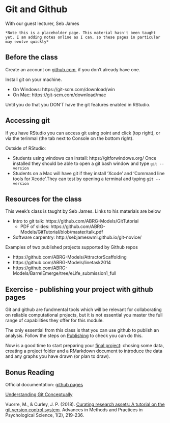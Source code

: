 # Git and Github


With our guest lecturer, Seb James


```block
*Note this is a placeholder page. This material hasn't been taught yet. I am adding notes online as I can, so these pages in particular may evolve quickly*
```


## Before the class

Create an account on [github.com](https://github.com/), if you don't already have one.

Install git on your machine. 

  * On Windows: https://git-scm.com/download/win
  * On Mac: https://git-scm.com/download/mac
  
Until you do that you DON'T have the git features enabled in RStudio.


## Accessing git 

If you have RStudio you can access git using point and click (top right), or via the terinmal (the tab next to Console on the bottom right). 

Outside of RStudio:

 * Students using windows can install: https://gitforwindows.org/ Once installed they should be able to open a git bash window and type ``git --version``
 * Students on a Mac will have git if they install 'Xcode' and 'Command line tools for Xcode'.They can test by opening a terminal and typing ``git --version``


## Resources for the class

This week's class is taught by Seb James. Links to his materials are below

  * Intro to git talk: https://github.com/ABRG-Models/GitTutorial
    * PDF of slides: https://github.com/ABRG-Models/GitTutorial/blob/master/talk.pdf
  * Software carpentry: http://sebjameswml.github.io/git-novice/

Examples of two published projects supported by Github repos

  * https://github.com/ABRG-Models/AttractorScaffolding
  * https://github.com/ABRG-Models/linetask2014
  * https://github.com/ABRG-Models/BarrelEmerge/tree/eLife_submission1_full

## Exercise - publishing your project with github pages

Git and github are fundmental tools which will be relevant for collaborating on reliable computational projects, but it is not essential you master the full range of capabilities they offer for this module.

The only essential from this class is that you can use github to publish an analysis. Follow the steps on [Publishing](publishing.html) to check you can do this. 

Now is a good time to start preparing your [final project](final-project.html): chosing some data, creating a project folder and a RMarkdown document to introduce the data and any graphs you have drawn (or plan to draw).


## Bonus Reading

Official documentation: [github pages](https://help.github.com/en/github/working-with-github-pages)

[Understanding Git Conceptually](https://www.sbf5.com/~cduan/technical/git/)

Vuorre, M., & Curley, J. P. (2018). [Curating research assets: A tutorial on the git version control system](https://journals.sagepub.com/doi/full/10.1177/2515245918754826). Advances in Methods and Practices in Psychological Science, 1(2), 219-236.